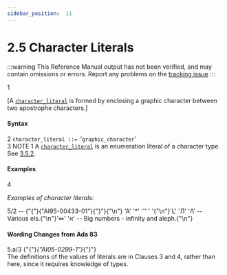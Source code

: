 ```yaml
---
sidebar_position:  11
---
```


# 2.5 Character Literals

:::warning
This Reference Manual output has not been verified,
and may contain omissions or errors.
Report any problems on the [tracking issue](https://github.com/ada-lang-io/ada-lang-io/issues/20)
:::


<AnnotatedOnly>
<MarginText>
1
</MarginText>
</AnnotatedOnly>
<p>[A <code><a href="../AA-2/AA-2.5#S0015">character_literal</a></code> is formed by enclosing a graphic character between two apostrophe characters.] <br /></p>


#### Syntax

<AnnotatedOnly>
<MarginText>
2
</MarginText>
</AnnotatedOnly>

<CodeBlock>
<code>character_literal</code><a id="S0015"></a><code> ::= </code>'<code>graphic_character</code>'<br />
<AnnotatedOnly>
<MarginText>
3
</MarginText>
</AnnotatedOnly>

</CodeBlock>
<Admonition type="aarm" aarm="note" title="Note: ">
NOTE 1   A <code><a href="../AA-2/AA-2.5#S0015">character_literal</a></code> is an enumeration literal of a character type. See <a href="../AA-3/AA-3.5#Subclause_3.5.2">3.5.2</a>. <br /></Admonition>


#### Examples

<AnnotatedOnly>
<MarginText>
4
</MarginText>
</AnnotatedOnly>
<p><em>Examples of character literals:</em> <br /></p>

<AnnotatedOnly>
<MarginText>
5/2
</MarginText>
</AnnotatedOnly>
<CodeBlock language="ada">
--  {"{"}{"AI95-00433-01"}{"}"}{"\n"} 'A'     '*'     '''     ' '{"\n"}'L'     '&#1051;'     '&#923;'    -- Various els.{"\n"}'&#8734;'     '&#1488;'            -- Big numbers - infinity and aleph.{"\n"}

</CodeBlock>

#### Wording Changes from Ada 83

<AnnotatedOnly>
<MarginText>
5.a/3
</MarginText>
</AnnotatedOnly>
<Admonition type="aarm" aarm="note" title="Note: ">
{"{"}<em>{"AI05-0299-1"}</em>{"}"} <br />The definitions of the values of literals are in Clauses 3 and 4, rather than here, since it requires knowledge of types. <br /></Admonition>

